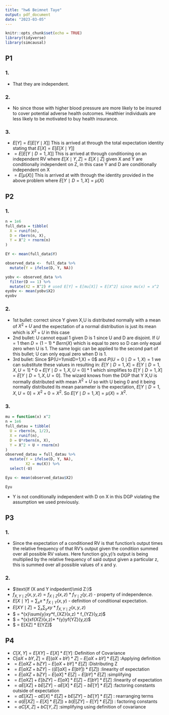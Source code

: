 ```yaml
---
title: "hw6 Beimnet Taye"
output: pdf_document
date: "2023-03-05"
---
```


```r
knitr::opts_chunk$set(echo = TRUE)
library(tidyverse)
library(simcausal)
```

## P1

### 1.

-   That they are independent.

### 2.

-   No since those with higher blood pressure are more likely to be insured to cover potential adverse health outcomes. Healthier individuals are less likely to be motivated to buy health insurance.

### 3.

-   $E[Y] = E[E[Y\mid X]]$ This is arrived at through the total expectation identity stating that $E[X] = E[E[X\mid Y]]$
-   $= E[E[Y\mid D = 1, X]]$ This is arrived at through conditioning on an independent RV where $E[X\mid Y,Z] = E[X\mid Z]$ given X and Y are conditionally independent on Z, in this case Y and D are conditionally independent on X
-   $= E[\mu(X)]$ This is arrived at with through the identity provided in the above problem where $E[Y∣D=1,X]=\mu(X)$

## P2

### 1.

```r
n = 1e6
full_data = tibble(
  X = runif(n),
  D = rbern(n, X),
  Y = X^2 + rnorm(n)
)

EY <- mean(full_data$Y)

observed_data <-  full_data %>%
  mutate(Y = ifelse(D, Y, NA))

yobv <- observed_data %>% 
  filter(D == 1) %>% 
  mutate(X2 = X^2) # used E[Y] = E[mu[X]] = E[X^2] since mu(x) = x^2
eyobv <- mean(yobv$X2)
eyobv
```

### 2.

-   1st bullet: correct since Y given X,U is distributed normally with a mean of $X^2 + U$ and the expectation of a normal distribution is just its mean which is $X^2 + U$ in this case
-   2nd bullet: U cannot equal 1 given D is 1 since U and D are disjoint. If $U = 1$ then $D = (1-1) * Bern(X)$ which is equal to zero so D can only equal zero when U is 1. The same logic can be applied to the second part of this bullet; U can only equal zero when D is 1.
-   3rd bullet: Since $P(U=1\midD=1,X) = 0$ and $P(U=0\mid D=1,X) = 1$ we can substitute these values in resulting in: $E[Y\mid D=1,X] = E[Y\mid D=1,X,U=1]*0 + E[Y\mid D=1,X,U=0]* 1$ which simplifies to $E[Y\mid D=1,X] = E[Y\mid D=1,X,U=0]$. The wizard knows from the DGP that Y X,U is normally distributed with mean $X^2 + U$ so with U being 0 and it being normally distributed its mean parameter is the expectation, $E[Y\mid D=1,X,U=0] = X^2 + 0 = X^2$. So $E[Y\mid D=1,X] = \mu(X) = X^2$.

### 3.

```r
mu = function(x) x^2
n = 1e6
full_datau = tibble(
  U = rbern(n, 1/2),
  X = runif(n),
  D = U*rbern(n, X),
  Y = X^2 + U + rnorm(n)
)
observed_datau = full_datau %>%
  mutate(Y = ifelse(D, Y, NA),
         X2 = mu(X)) %>%
  select(-U)

Eyu <- mean(observed_datau$X2)

Eyu

```

-   Y is not conditionally independent with D on X in this DGP violating the assumption we used previously.

## P3

### 1.

-   Since the expectation of a conditioned RV is that function's output times the relative frequency of that RV's output given the condition summed over all possible RV values. Here function g(x,y)'s output is being multiplied by the relative frequency of said output given a particular z, this is summed over all possible values of x and y.

### 2.

-   $\text{If (X and Y indpedent)\mid Z:}$
-   $f_{X,Y\mid Z}(x,y,z) = f_{X\mid Z}(x,z) * f_{Y\mid Z}(y,z)$ - property of independence.
-   $E[X\mid Y] = \sum_{x}x*f_{X\mid Y}(x,y)$ - definition of conditional expectation.
-   $E[XY\mid Z] = \sum_{x}\sum_{y}xy*f_{X,Y\mid Z}(x,y,z)$
-   \$ = \sum\*{x}\\sum{y}xy\*f\_{X\mid Z}(x,z) \* f\_{Y\mid Z}(y,z)\$
-   \$ = \sum\*{x}xf*{X*\mid Z}(x,z)\* \sum\*{y}yf{Y\mid Z}(y,z)\$
-   \$ = E[X\mid Z] \* E[Y\mid Z]\$

## P4

-   $C[X,Y] = E[XY] - E[X]*E[Y]$ :Definition of Covariance
-   $C[aX+bY,Z] = E[(aX+bY) * Z] - E[aX+bY] * E[Z]$ :Applying definition
-   $= E[aXZ + bZY] - E[aX+bY] * E[Z]$ :Distributing Z
-   $= E[aXZ + bZY] -((E[aX] + E[bY])*E[Z])$ :linearity of expectation
-   $= E[aXZ + bZY] -E[aX]*E[Z] - E[bY]*E[Z]$ :simplifying
-   $= E[aXZ]+ E[bZY] -E[aX]*E[Z] - E[bY]*E[Z]$ :linearity of expectation
-   $= aE[XZ]+ bE[ZY] -aE[X]*E[Z] - bE[Y]*E[Z]$ :factoring constants outside of expectation
-   $= aE[XZ]-aE[X]*E[Z]+ bE[ZY]- bE[Y]*E[Z]$ : rearranging terms
-   $= a(E[XZ]-E[X]*E[Z])+ b(E[ZY]- E[Y]*E[Z])$ : factoring constants
-   $= aC[X,Z] + bC[Y,Z]$ :simplifying using definition of covariance
